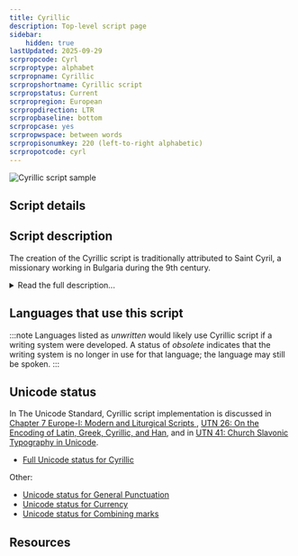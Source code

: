 ```yaml
---
title: Cyrillic
description: Top-level script page
sidebar:
    hidden: true
lastUpdated: 2025-09-29
scrpropcode: Cyrl
scrproptype: alphabet
scrpropname: Cyrillic
scrpropshortname: Cyrillic script
scrpropstatus: Current
scrpropregion: European
scrpropdirection: LTR
scrpropbaseline: bottom
scrpropcase: yes
scrpropwspace: between words
scrpropisonumkey: 220 (left-to-right alphabetic)
scrpropotcode: cyrl
---
```



![Cyrillic script sample](../images/cyrl-sample.png "From Wikipedia.")

## Script details

<ScriptDetails />

## Script description

The creation of the Cyrillic script is traditionally attributed to Saint Cyril, a missionary working in Bulgaria during the 9th century.

<details>
<summary>Read the full description...</summary>He and his brother are also credited with the invention of the Glagolitic script, a derivation of the Greek cursive alphabet which was modified to fit the sound systems of Slavic languages. Some historians credit Clement of Ohrid, a student of Saint Cyril's, with creating the Cyrillic script as a more readable writing system based on Glagolitic. The Cyrillic script was initially used for writing Old Church Slavonic (also called Old Bulgarian), but it has undergone a number of changes since that time, so much so that the old and modern variants are considered by many to be two different but related scripts. Many of the modern letterforms differ from those used in early Cyrillic writing, some letters have been dropped, and new letters have been added. An orthographic reform was implemented by the Russian tsar Peter the Great in 1708 which removed a number of obsolete letters so that Russian writing is now almost perfectly phonetic.

The script has traditionally been used for writing the Slavic languages, of which Russian is the most widely spoken. During the nineteenth and twentieth centuries, particularly under Soviet rule, it was extended to write over 50 languages throughout Eastern Europe and Asia.

Cyrillic is written from left to right with spaces between words. Upper- and lowercase letters are used; most printed lowercase letters are simply smaller versions of their uppercase equivalents. However, the shapes of handwritten and italic letters can vary greatly from the shapes of printed letters. With the conversion of the script to non-Slavic languages in which new sounds needed to be written, a number of [digraphs, trigraphs and tetragraphs](/reference/glossary#multig) were employed. Russian and the Slavic languages use only a few digraphs. Many new letters were also created for writing the non-Slavic languages by adding hooks, breves or diaereses to existing letters. These marks are not considered diacritics, instead, a letter so modified is considered a separate letter with the mark an intrinsic part.

After the dissolution of the Soviet Union in 1991, some of the languages which had been forced to adopt the Cyrillic script opted instead to give the Latin or Arabic script official status. However, at the end of 2002, President Putin signed into law an addition to Russian Federation law stipulating that the alphabets of the state language of the Russian Federation and the state languages of its republics must be based on the Cyrillic script.  Other scripts for the alphabets of the state language of the Russian Federation and the state languages of its republics can only be adopted under federal laws. The law was received very negatively in some states.
</details>

## Languages that use this script

:::note
Languages listed as _unwritten_ would likely use Cyrillic script if a writing system were developed. A status of _obsolete_ indicates that the writing system is no longer in use for that language; the language may still be spoken.
:::

<WsList script='Cyrl' wsMax='5' />

## Unicode status

In The Unicode Standard, Cyrillic script implementation is discussed in [Chapter 7 Europe-I: Modern and Liturgical Scripts ](https://www.unicode.org/versions/latest/core-spec/chapter-7/#G10850), [UTN 26: On the Encoding of Latin, Greek, Cyrillic, and Han](https://www.unicode.org/notes/tn26/), and in [UTN 41: Church Slavonic Typography in Unicode](https://www.unicode.org/notes/tn41/).

- [Full Unicode status for Cyrillic](/scrlang/unicode/cyrl-unicode)


Other:

- [Unicode status for General Punctuation](/scrlang/unicode/x-gen-punct-unicode)
- [Unicode status for Currency](/scrlang/unicode/x-currency-unicode)
- [Unicode status for Combining marks](/scrlang/unicode/x-comb-marks-unicode)


## Resources

<ScriptResources detailSummary='seemore' />

